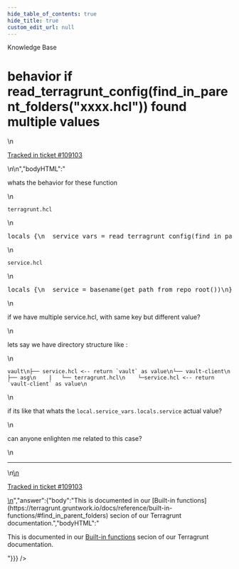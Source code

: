 ```yaml
---
hide_table_of_contents: true
hide_title: true
custom_edit_url: null
---
```



<head>
  <link rel="canonical" href="https://github.com/gruntwork-io/knowledge-base/discussions/528" />
</head>

<CenterLayout>
<span className="searchCategory">Knowledge Base</span>
<h1>behavior if read_terragrunt_config(find_in_parent_folders(&quot;xxxx.hcl&quot;)) found multiple values</h1>
<GitHub discussion={{"id":"D_kwDOF8slf84AQVTk","number":528,"author":{"login":"kholisrag"},"title":"behavior if read_terragrunt_config(find_in_parent_folders(\"xxxx.hcl\")) found multiple values","body":"\nwhats the behavior for these function\r\n\r\n\r\n`terragrunt.hcl`\r\n```hcl\r\nlocals {\r\n  service_vars = read_terragrunt_config(find_in_parent_folders(\"service.hcl\"))\r\n}\r\n```\r\n\r\n`service.hcl`\r\n```hcl\r\nlocals {\r\n  service = basename(get_path_from_repo_root())\r\n}\r\n\r\n```\r\n\r\nif we have multiple service.hcl, with same key but different value?\r\n\r\nlets say we have directory structure like : \r\n\r\n```\r\nvault\r\n├── service.hcl <-- return `vault` as value\r\n└── vault-client\r\n    ├── asg\r\n    |   └── terragrunt.hcl\r\n    └─service.hcl <-- return `vault-client` as value\r\n```\r\n\r\nif its like that whats the `local.service_vars.locals.service` actual value?\r\n\r\ncan anyone enlighten me related to this case? \n\n---\n\n<ins datetime=\"2022-08-05T11:04:55Z\">\n  <p><a href=\"https://support.gruntwork.io/hc/requests/109103\">Tracked in ticket #109103</a></p>\n</ins>\n","bodyHTML":"<p dir=\"auto\">whats the behavior for these function</p>\n<p dir=\"auto\"><code class=\"notranslate\">terragrunt.hcl</code></p>\n<div class=\"highlight highlight-source-terraform notranslate position-relative overflow-auto\" dir=\"auto\" data-snippet-clipboard-copy-content=\"locals {\n  service_vars = read_terragrunt_config(find_in_parent_folders(&quot;service.hcl&quot;))\n}\"><pre class=\"notranslate\"><span class=\"pl-k\">locals</span> {\n  service_vars <span class=\"pl-k\">=</span> <span class=\"pl-v\">read_terragrunt_config</span>(<span class=\"pl-v\">find_in_parent_folders</span>(<span class=\"pl-s\"><span class=\"pl-pds\">\"</span>service.hcl<span class=\"pl-pds\">\"</span></span>))\n}</pre></div>\n<p dir=\"auto\"><code class=\"notranslate\">service.hcl</code></p>\n<div class=\"highlight highlight-source-terraform notranslate position-relative overflow-auto\" dir=\"auto\" data-snippet-clipboard-copy-content=\"locals {\n  service = basename(get_path_from_repo_root())\n}\n\"><pre class=\"notranslate\"><span class=\"pl-k\">locals</span> {\n  service <span class=\"pl-k\">=</span> <span class=\"pl-c1\">basename</span>(<span class=\"pl-v\">get_path_from_repo_root</span>())\n}\n</pre></div>\n<p dir=\"auto\">if we have multiple service.hcl, with same key but different value?</p>\n<p dir=\"auto\">lets say we have directory structure like :</p>\n<div class=\"snippet-clipboard-content notranslate position-relative overflow-auto\" data-snippet-clipboard-copy-content=\"vault\n├── service.hcl &lt;-- return `vault` as value\n└── vault-client\n    ├── asg\n    |   └── terragrunt.hcl\n    └─service.hcl &lt;-- return `vault-client` as value\"><pre class=\"notranslate\"><code class=\"notranslate\">vault\n├── service.hcl &lt;-- return `vault` as value\n└── vault-client\n    ├── asg\n    |   └── terragrunt.hcl\n    └─service.hcl &lt;-- return `vault-client` as value\n</code></pre></div>\n<p dir=\"auto\">if its like that whats the <code class=\"notranslate\">local.service_vars.locals.service</code> actual value?</p>\n<p dir=\"auto\">can anyone enlighten me related to this case?</p>\n<hr>\n<ins datetime=\"2022-08-05T11:04:55Z\">\n  <p dir=\"auto\"><a href=\"https://support.gruntwork.io/hc/requests/109103\" rel=\"nofollow\">Tracked in ticket #109103</a></p>\n</ins>","answer":{"body":"This is documented in our [Built-in functions](https://terragrunt.gruntwork.io/docs/reference/built-in-functions/#find_in_parent_folders) secion of our Terragrunt documentation.","bodyHTML":"<p dir=\"auto\">This is documented in our <a href=\"https://terragrunt.gruntwork.io/docs/reference/built-in-functions/#find_in_parent_folders\" rel=\"nofollow\">Built-in functions</a> secion of our Terragrunt documentation.</p>"}}} />

</CenterLayout>
  

<!-- ##DOCS-SOURCER-START
{
  "sourcePlugin": "github-discussions",
  "hash": "b0fddd0f5c1b7ee78a2cb7bc7220889e"
}
##DOCS-SOURCER-END -->
